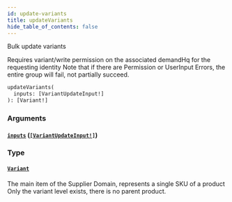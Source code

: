 ```yaml
---
id: update-variants
title: updateVariants
hide_table_of_contents: false
---
```



Bulk update variants

Requires variant/write permission on the associated demandHq for the requesting identity
Note that if there are Permission or UserInput Errors, the entire group will fail, not partially succeed.

```graphql
updateVariants(
  inputs: [VariantUpdateInput!]
): [Variant!]
```


### Arguments

#### [`inputs`](#) ([`[VariantUpdateInput!]`](/demand/api/graphql-admin/reference/inputs/variant-update-input))




### Type

#### [`Variant`](/demand/api/graphql-admin/reference/objects/variant)

The main item of the Supplier Domain, represents a single SKU of a product
Only the variant level exists, there is no parent product.




